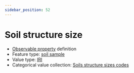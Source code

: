 ```yaml
---
sidebar_position: 52
---
```



# Soil structure size

- [Observable property](/viewers/dawe-vocabs?uri=https://linked.data.gov.au/def/test/dawe-cv/dd8dcc19-8a0c-4d9f-995f-a449408b5aa5) definition
- Feature type: [soil sample](http://linked.data.gov.au/def/tern-cv/06461021-a6c2-4175-9651-23653c2b9116)
- Value type: [IRI](https://w3id.org/tern/ontologies/tern/IRI)
- Categorical value collection: [Soils structure sizes codes](/viewers/dawe-vocabs?uri=https://linked.data.gov.au/def/test/dawe-cv/f5226b34-eac7-42c3-9730-b7fdb2479697)

<Example protocolModule="soil-pit-characterization" observableProperty="https://linked.data.gov.au/def/test/dawe-cv/dd8dcc19-8a0c-4d9f-995f-a449408b5aa5" />
